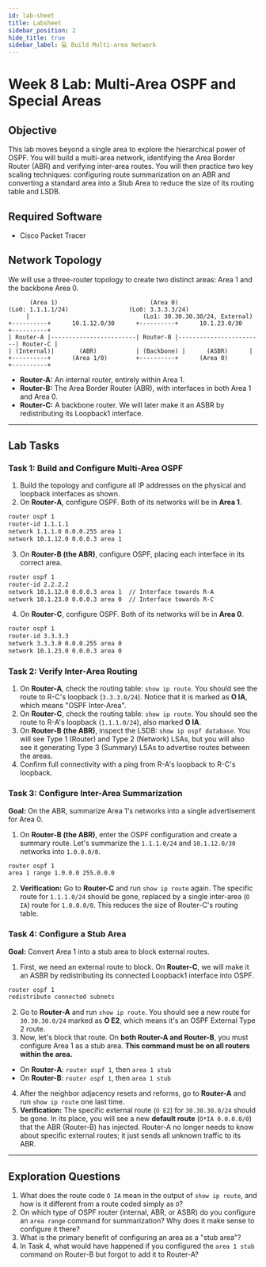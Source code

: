 ```yaml
---
id: lab-sheet
title: Labsheet
sidebar_position: 2
hide_title: true
sidebar_label: 💻 Build Multi-area Network
---
```


<ModuleBanner />

# Week 8 Lab: Multi-Area OSPF and Special Areas

## Objective

This lab moves beyond a single area to explore the hierarchical power of OSPF. You will build a multi-area network, identifying the Area Border Router (ABR) and verifying inter-area routes. You will then practice two key scaling techniques: configuring route summarization on an ABR and converting a standard area into a Stub Area to reduce the size of its routing table and LSDB.

## Required Software

-   Cisco Packet Tracer

## Network Topology

We will use a three-router topology to create two distinct areas: Area 1 and the backbone Area 0.

```text
      (Area 1)                          (Area 0)
(Lo0: 1.1.1.1/24)                 (Lo0: 3.3.3.3/24)
     |                                (Lo1: 30.30.30.30/24, External)
+----------+      10.1.12.0/30      +----------+      10.1.23.0/30      +----------+
| Router-A |------------------------| Router-B |------------------------| Router-C |
| (Internal)|       (ABR)           | (Backbone) |      (ASBR)      |
+----------+      (Area 1/0)        +----------+      (Area 0)        +----------+
````

* **Router-A:** An internal router, entirely within Area 1.
* **Router-B:** The Area Border Router (ABR), with interfaces in both Area 1 and Area 0.
* **Router-C:** A backbone router. We will later make it an ASBR by redistributing its Loopback1 interface.

---

## Lab Tasks

### Task 1: Build and Configure Multi-Area OSPF

1. Build the topology and configure all IP addresses on the physical and loopback interfaces as shown.
2. On **Router-A**, configure OSPF. Both of its networks will be in **Area 1**.

```bash
router ospf 1
router-id 1.1.1.1
network 1.1.1.0 0.0.0.255 area 1
network 10.1.12.0 0.0.0.3 area 1
```
3. On **Router-B (the ABR)**, configure OSPF, placing each interface in its correct area.

```bash
router ospf 1
router-id 2.2.2.2
network 10.1.12.0 0.0.0.3 area 1  // Interface towards R-A
network 10.1.23.0 0.0.0.3 area 0  // Interface towards R-C
```
4. On **Router-C**, configure OSPF. Both of its networks will be in **Area 0**.

```bash
router ospf 1
router-id 3.3.3.3
network 3.3.3.0 0.0.0.255 area 0
network 10.1.23.0 0.0.0.3 area 0
```

### Task 2: Verify Inter-Area Routing

1. On **Router-A**, check the routing table: `show ip route`. You should see the route to R-C's loopback (`3.3.3.0/24`). Notice that it is marked as **O IA**, which means "OSPF Inter-Area".
2. On **Router-C**, check the routing table: `show ip route`. You should see the route to R-A's loopback (`1.1.1.0/24`), also marked **O IA**.
3. On **Router-B (the ABR)**, inspect the LSDB: `show ip ospf database`. You will see Type 1 (Router) and Type 2 (Network) LSAs, but you will also see it generating Type 3 (Summary) LSAs to advertise routes between the areas.
4. Confirm full connectivity with a ping from R-A's loopback to R-C's loopback.

### Task 3: Configure Inter-Area Summarization

**Goal:** On the ABR, summarize Area 1's networks into a single advertisement for Area 0.

1. On **Router-B (the ABR)**, enter the OSPF configuration and create a summary route. Let's summarize the `1.1.1.0/24` and `10.1.12.0/30` networks into `1.0.0.0/8`.

```bash
router ospf 1
area 1 range 1.0.0.0 255.0.0.0
```
2. **Verification:** Go to **Router-C** and run `show ip route` again. The specific route for `1.1.1.0/24` should be gone, replaced by a single inter-area (`O IA`) route for `1.0.0.0/8`. This reduces the size of Router-C's routing table.

### Task 4: Configure a Stub Area

**Goal:** Convert Area 1 into a stub area to block external routes.

1. First, we need an external route to block. On **Router-C**, we will make it an ASBR by redistributing its connected Loopback1 interface into OSPF.

```bash
router ospf 1
redistribute connected subnets
```
2. Go to **Router-A** and run `show ip route`. You should see a new route for `30.30.30.0/24` marked as **O E2**, which means it's an OSPF External Type 2 route.
3. Now, let's block that route. On **both Router-A and Router-B**, you must configure Area 1 as a stub area. **This command must be on all routers within the area.**

* On **Router-A**: `router ospf 1`, then `area 1 stub`
* On **Router-B**: `router ospf 1`, then `area 1 stub`
4. After the neighbor adjacency resets and reforms, go to **Router-A** and run `show ip route` one last time.
5. **Verification:** The specific external route (`O E2`) for `30.30.30.0/24` should be gone. In its place, you will see a new **default route** (`O*IA 0.0.0.0/0`) that the ABR (Router-B) has injected. Router-A no longer needs to know about specific external routes; it just sends all unknown traffic to its ABR.

---

## Exploration Questions

1. What does the route code `O IA` mean in the output of `show ip route`, and how is it different from a route coded simply as `O`?
2. On which type of OSPF router (internal, ABR, or ASBR) do you configure an `area range` command for summarization? Why does it make sense to configure it there?
3. What is the primary benefit of configuring an area as a "stub area"?
4. In Task 4, what would have happened if you configured the `area 1 stub` command on Router-B but forgot to add it to Router-A?

